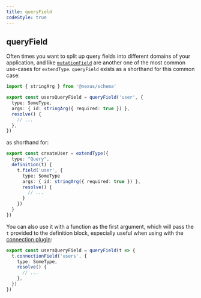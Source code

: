 ```yaml
---
title: queryField
codeStyle: true
---
```


## queryField

Often times you want to split up query fields into different domains of your application, and like [`mutationField`](api-mutation-field) are another one of the most common use-cases for `extendType`. `queryField` exists as a shorthand for this common case:

```ts
import { stringArg } from '@nexus/schema'

export const usersQueryField = queryField('user', {
  type: SomeType,
  args: { id: stringArg({ required: true }) },
  resolve() {
    // ...
  },
})
```

as shorthand for:

```ts
export const createUser = extendType({
  type: "Query",
  definition(t) {
    t.field('user', {
      type: SomeType
      args: { id: stringArg({ required: true }) },
      resolve() {
        // ...
      }
    })
  }
})
```

You can also use it with a function as the first argument, which will pass the `t` provided to the definition block, especially useful when using with the [connection plugin](/pluginss/connection):

```ts
export const usersQueryField = queryField(t => {
  t.connectionField('users', {
    type: SomeType,
    resolve() {
      // ...
    },
  })
})
```
